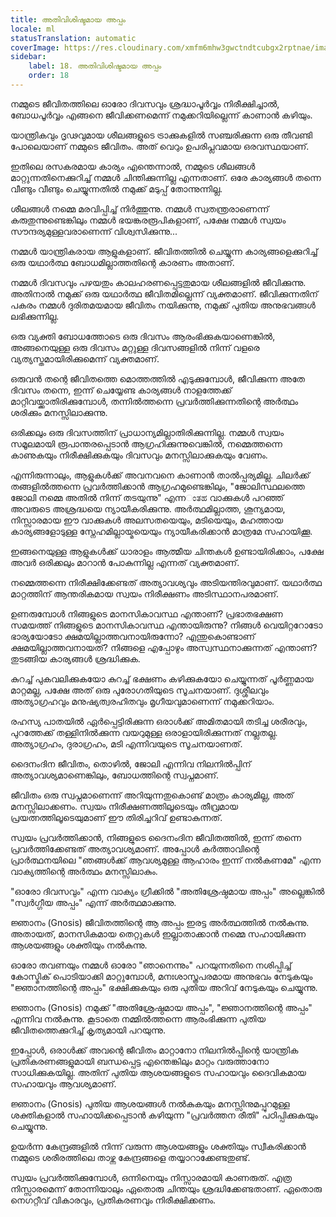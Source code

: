 ```yaml
---
title: അതിവിശിഷ്ടമായ അപ്പം
locale: ml
statusTranslation: automatic
coverImage: https://res.cloudinary.com/xmfm6mhw3gwctndtcubgx2rptnae/image/upload/v1740468922/small_cover_tratado_de_psicologia_revolucionaria_a4c0dca4e0.webp
sidebar:
    label: 18. അതിവിശിഷ്ടമായ അപ്പം
    order: 18
---
```

നമ്മുടെ ജീവിതത്തിലെ ഓരോ ദിവസവും ശ്രദ്ധാപൂർവ്വം നിരീക്ഷിച്ചാൽ, ബോധപൂർവ്വം എങ്ങനെ ജീവിക്കണമെന്ന് നമുക്കറിയില്ലെന്ന് കാണാൻ കഴിയും.

യാന്ത്രികവും ദൃഢവുമായ ശീലങ്ങളുടെ ട്രാക്കുകളിൽ സഞ്ചരിക്കുന്ന ഒരു തീവണ്ടി പോലെയാണ് നമ്മുടെ ജീവിതം. അത് വെറും ഉപരിപ്ലവമായ ഒരവസ്ഥയാണ്.

ഇതിലെ രസകരമായ കാര്യം എന്തെന്നാൽ, നമ്മുടെ ശീലങ്ങൾ മാറ്റുന്നതിനെക്കുറിച്ച് നമ്മൾ ചിന്തിക്കുന്നില്ല എന്നതാണ്. ഒരേ കാര്യങ്ങൾ തന്നെ വീണ്ടും വീണ്ടും ചെയ്യുന്നതിൽ നമുക്ക് മടുപ്പ് തോന്നുന്നില്ല.

ശീലങ്ങൾ നമ്മെ മരവിപ്പിച്ച് നിർത്തുന്നു. നമ്മൾ സ്വതന്ത്രരാണെന്ന് കരുതുന്നുണ്ടെങ്കിലും നമ്മൾ ഭയങ്കരരൂപികളാണ്, പക്ഷേ നമ്മൾ സ്വയം സൗന്ദര്യമുള്ളവരാണെന്ന് വിശ്വസിക്കുന്നു...

നമ്മൾ യാന്ത്രികരായ ആളുകളാണ്. ജീവിതത്തിൽ ചെയ്യുന്ന കാര്യങ്ങളെക്കുറിച്ച് ഒരു യഥാർത്ഥ ബോധമില്ലാത്തതിന്റെ കാരണം അതാണ്.

നമ്മൾ ദിവസവും പഴയതും കാലഹരണപ്പെട്ടതുമായ ശീലങ്ങളിൽ ജീവിക്കുന്നു. അതിനാൽ നമുക്ക് ഒരു യഥാർത്ഥ ജീവിതമില്ലെന്ന് വ്യക്തമാണ്. ജീവിക്കുന്നതിന് പകരം നമ്മൾ ദുരിതമയമായ ജീവിതം നയിക്കുന്നു, നമുക്ക് പുതിയ അനുഭവങ്ങൾ ലഭിക്കുന്നില്ല.

ഒരു വ്യക്തി ബോധത്തോടെ ഒരു ദിവസം ആരംഭിക്കുകയാണെങ്കിൽ, അങ്ങനെയുള്ള ഒരു ദിവസം മറ്റുള്ള ദിവസങ്ങളിൽ നിന്ന് വളരെ വ്യത്യസ്തമായിരിക്കുമെന്ന് വ്യക്തമാണ്.

ഒരുവൻ തന്റെ ജീവിതത്തെ മൊത്തത്തിൽ എടുക്കുമ്പോൾ, ജീവിക്കുന്ന അതേ ദിവസം തന്നെ, ഇന്ന് ചെയ്യേണ്ട കാര്യങ്ങൾ നാളത്തേക്ക് മാറ്റിവയ്ക്കാതിരിക്കുമ്പോൾ, തന്നിൽത്തന്നെ പ്രവർത്തിക്കുന്നതിന്റെ അർത്ഥം ശരിക്കും മനസ്സിലാക്കുന്നു.

ഒരിക്കലും ഒരു ദിവസത്തിന് പ്രാധാന്യമില്ലാതിരിക്കുന്നില്ല. നമ്മൾ സ്വയം സമൂലമായി രൂപാന്തരപ്പെടാൻ ആഗ്രഹിക്കുന്നുവെങ്കിൽ, നമ്മെത്തന്നെ കാണുകയും നിരീക്ഷിക്കുകയും ദിവസവും മനസ്സിലാക്കുകയും വേണം.

എന്നിരുന്നാലും, ആളുകൾക്ക് അവനവനെ കാണാൻ താൽപ്പര്യമില്ല. ചിലർക്ക് തങ്ങളിൽത്തന്നെ പ്രവർത്തിക്കാൻ ആഗ്രഹമുണ്ടെങ്കിലും, "ജോലിസ്ഥലത്തെ ജോലി നമ്മെ അതിൽ നിന്ന് തടയുന്നു" എന്നಂತಹ വാക്കുകൾ പറഞ്ഞ് അവരുടെ അശ്രദ്ധയെ ന്യായീകരിക്കുന്നു. അർത്ഥമില്ലാത്ത, ശൂന്യമായ, നിസ്സാരമായ ഈ വാക്കുകൾ അലസതയെയും, മടിയെയും, മഹത്തായ കാര്യങ്ങളോടുള്ള സ്നേഹമില്ലായ്മയെയും ന്യായീകരിക്കാൻ മാത്രമേ സഹായിക്കൂ.

ഇങ്ങനെയുള്ള ആളുകൾക്ക് ധാരാളം ആത്മീയ ചിന്തകൾ ഉണ്ടായിരിക്കാം, പക്ഷേ അവർ ഒരിക്കലും മാറാൻ പോകുന്നില്ല എന്നത് വ്യക്തമാണ്.

നമ്മെത്തന്നെ നിരീക്ഷിക്കേണ്ടത് അത്യാവശ്യവും അടിയന്തിരവുമാണ്. യഥാർത്ഥ മാറ്റത്തിന് ആന്തരികമായ സ്വയം നിരീക്ഷണം അടിസ്ഥാനപരമാണ്.

ഉണരുമ്പോൾ നിങ്ങളുടെ മാനസികാവസ്ഥ എന്താണ്? പ്രഭാതഭക്ഷണ സമയത്ത് നിങ്ങളുടെ മാനസികാവസ്ഥ എന്തായിരുന്നു? നിങ്ങൾ വെയിറ്ററോടോ ഭാര്യയോടോ ക്ഷമയില്ലാത്തവനായിരുന്നോ? എന്തുകൊണ്ടാണ് ക്ഷമയില്ലാത്തവനായത്? നിങ്ങളെ എപ്പോഴും അസ്വസ്ഥനാക്കുന്നത് എന്താണ്? തുടങ്ങിയ കാര്യങ്ങൾ ശ്രദ്ധിക്കുക.

കുറച്ച് പുകവലിക്കുകയോ കുറച്ച് ഭക്ഷണം കഴിക്കുകയോ ചെയ്യുന്നത് പൂർണ്ണമായ മാറ്റമല്ല, പക്ഷേ അത് ഒരു പുരോഗതിയുടെ സൂചനയാണ്. ദുശ്ശീലവും അത്യാഗ്രഹവും മനുഷ്യത്വരഹിതവും മൃഗീയവുമാണെന്ന് നമുക്കറിയാം.

രഹസ്യ പാതയിൽ ഏർപ്പെട്ടിരിക്കുന്ന ഒരാൾക്ക് അമിതമായി തടിച്ച ശരീരവും, പുറത്തേക്ക് തള്ളിനിൽക്കുന്ന വയറുമുള്ള ഒരാളായിരിക്കുന്നത് നല്ലതല്ല. അത്യാഗ്രഹം, ദുരാഗ്രഹം, മടി എന്നിവയുടെ സൂചനയാണത്.

ദൈനംദിന ജീവിതം, തൊഴിൽ, ജോലി എന്നിവ നിലനിൽപ്പിന് അത്യാവശ്യമാണെങ്കിലും, ബോധത്തിന്റെ സ്വപ്നമാണ്.

ജീവിതം ഒരു സ്വപ്നമാണെന്ന് അറിയുന്നതുകൊണ്ട് മാത്രം കാര്യമില്ല, അത് മനസ്സിലാക്കണം. സ്വയം നിരീക്ഷണത്തിലൂടെയും തീവ്രമായ പ്രയത്നത്തിലൂടെയുമാണ് ഈ തിരിച്ചറിവ് ഉണ്ടാകുന്നത്.

സ്വയം പ്രവർത്തിക്കാൻ, നിങ്ങളുടെ ദൈനംദിന ജീവിതത്തിൽ, ഇന്ന് തന്നെ പ്രവർത്തിക്കേണ്ടത് അത്യാവശ്യമാണ്. അപ്പോൾ കർത്താവിന്റെ പ്രാർത്ഥനയിലെ "ഞങ്ങൾക്ക് ആവശ്യമുള്ള ആഹാരം ഇന്ന് നൽകണമേ" എന്ന വാക്യത്തിന്റെ അർത്ഥം മനസ്സിലാകും.

"ഓരോ ദിവസവും" എന്ന വാക്യം ഗ്രീക്കിൽ "അതിശ്രേഷ്ഠമായ അപ്പം" അല്ലെങ്കിൽ "സ്വർഗ്ഗീയ അപ്പം" എന്ന് അർത്ഥമാക്കുന്നു.

ജ്ഞാനം (Gnosis) ജീവിതത്തിന്റെ ആ അപ്പം ഇരട്ട അർത്ഥത്തിൽ നൽകുന്നു. അതായത്, മാനസികമായ തെറ്റുകൾ ഇല്ലാതാക്കാൻ നമ്മെ സഹായിക്കുന്ന ആശയങ്ങളും ശക്തിയും നൽകുന്നു.

ഓരോ തവണയും നമ്മൾ ഓരോ "ഞാനെന്നും" പറയുന്നതിനെ നശിപ്പിച്ച് കോസ്മിക് പൊടിയാക്കി മാറ്റുമ്പോൾ, മനഃശാസ്ത്രപരമായ അനുഭവം നേടുകയും "ജ്ഞാനത്തിന്റെ അപ്പം" ഭക്ഷിക്കുകയും ഒരു പുതിയ അറിവ് നേടുകയും ചെയ്യുന്നു.

ജ്ഞാനം (Gnosis) നമുക്ക് "അതിശ്രേഷ്ഠമായ അപ്പം", "ജ്ഞാനത്തിന്റെ അപ്പം" എന്നിവ നൽകുന്നു. കൂടാതെ നമ്മിൽത്തന്നെ ആരംഭിക്കുന്ന പുതിയ ജീവിതത്തെക്കുറിച്ച് കൃത്യമായി പറയുന്നു.

ഇപ്പോൾ, ഒരാൾക്ക് അവന്റെ ജീവിതം മാറ്റാനോ നിലനിൽപ്പിന്റെ യാന്ത്രിക പ്രതികരണങ്ങളുമായി ബന്ധപ്പെട്ട എന്തെങ്കിലും മാറ്റം വരുത്താനോ സാധിക്കുകയില്ല. അതിന് പുതിയ ആശയങ്ങളുടെ സഹായവും ദൈവികമായ സഹായവും ആവശ്യമാണ്.

ജ്ഞാനം (Gnosis) പുതിയ ആശയങ്ങൾ നൽകുകയും മനസ്സിനുമപ്പുറമുള്ള ശക്തികളാൽ സഹായിക്കപ്പെടാൻ കഴിയുന്ന "പ്രവർത്തന രീതി" പഠിപ്പിക്കുകയും ചെയ്യുന്നു.

ഉയർന്ന കേന്ദ്രങ്ങളിൽ നിന്ന് വരുന്ന ആശയങ്ങളും ശക്തിയും സ്വീകരിക്കാൻ നമ്മുടെ ശരീരത്തിലെ താഴ്ന്ന കേന്ദ്രങ്ങളെ തയ്യാറാക്കേണ്ടതുണ്ട്.

സ്വയം പ്രവർത്തിക്കുമ്പോൾ, ഒന്നിനെയും നിസ്സാരമായി കാണരുത്. എത്ര നിസ്സാരമെന്ന് തോന്നിയാലും ഏതൊരു ചിന്തയും ശ്രദ്ധിക്കേണ്ടതാണ്. ഏതൊരു നെഗറ്റീവ് വികാരവും, പ്രതികരണവും നിരീക്ഷിക്കണം.

